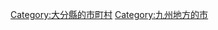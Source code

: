 {{Commonscat|Saiki, Oita}}
{{Catmore}}

{{DEFAULTSORT:Saiki-shi}}
[[Category:大分縣的市町村|Category:大分縣的市町村]]
[[Category:九州地方的市|Category:九州地方的市]]